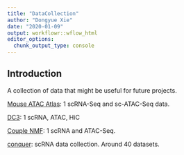 ```yaml
---
title: "DataCollection"
author: "Dongyue Xie"
date: "2020-01-09"
output: workflowr::wflow_html
editor_options:
  chunk_output_type: console
---
```


## Introduction


A collection of data that might be useful for future projects.

[Mouse ATAC Atlas](http://atlas.gs.washington.edu/mouse-atac/data/#atac-matrices): 1 scRNA-Seq and sc-ATAC-Seq data.

[DC3](https://www.nature.com/articles/s41467-019-12547-1#data-availability): 1 scRNA, ATAC, HiC

[Couple NMF](https://www.ncbi.nlm.nih.gov/pmc/articles/PMC6065048/?report=classic): 1 scRNA and ATAC-Seq.

[conquer](http://imlspenticton.uzh.ch:3838/conquer/): scRNA data collection. Around 40 datasets.

```r

```

